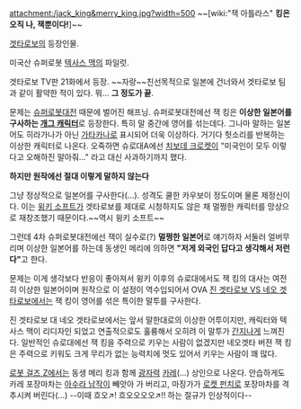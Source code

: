 attachment:/jack_king&merry_king.jpg?width=500
~~[wiki:"잭 아틀라스" '''킹은 오직 나, 잭뿐이다!''']~~

[[겟타로보]]의 등장인물.

미국산 슈퍼로봇 [[텍사스 맥]]의 파일럿.

겟타로보 TV판 21화에서 등장. ~~자랑~~친선목적으로 일본에 건너와서 겟타로보 팀과 같이 활약한 적이 있다.
뭐... '''그 정도가 끝'''.

문제는 [[슈퍼로봇대전]] 때문에 벌어진 해프닝. 슈퍼로봇대전에선 잭 킹은 '''이상한 일본어를 구사하는 [[개그 캐릭터]]'''로 등장한다. 특히 말 중간에 영어를 섞는데다. 그나마 말하는 일본어도 히라가나가 아닌 [[가타카나]]로 표시되어 더욱 이상하다. 거기다 헛소리를 반복하는 이상한 캐릭터로 나온다. 오죽하면 슈로대A에선 [[치보데 크로켓]]이 "미국인이 모두 이렇다고 오해하진 말아줘..." 라고 대신 사과하기까지 했다.

'''하지만 원작에선 절대 이렇게 말하지 않는다'''

그냥 정상적으로 일본어를 구사한다(...). 성격도 쿨한 카우보이 정도이며 물론 제정신이다. 이는 [[윙키 소프트]]가 겟타로보를 제대로 시청하지도 않은 채 멀쩡한 캐릭터를 망상으로 재창조했기 때문이다.~~역시 윙키 소프트~~

그런데 4차 슈퍼로봇대전에선 잭이 실수로(?) '''멀쩡한 일본어'''로 얘기하자 서둘러 얼버무리며 이상한 일본어를 하는데 동생인 메리에 의하면 '''"저게 외국인 답다고 생각해서 저런다"'''고 한다.

문제는 이게 생각보다 반응이 좋아져서 윙키 이후의 슈로대에서도 잭 킹의 대사는 여전히 이상한 일본어이며 원작으로 이 설정이 역수입되어서 OVA [[진 겟타로보 VS 네오 겟타로보]]에서는 잭 킹이 영어를 섞은 특이한 말투를 구사한다.

진 겟타로보 대 네오 겟타로보에서는 앞서 말한대로의 이상한 어투이지만, 캐릭터와 텍사스 맥이 리디자인 되었고 연출적으로도 훌륭해서 오히려 이 말투가 [[간지]]나게 느껴진다. 일반적인 슈로대에선 잭 킹을 주력으로 키우는 사람이 없겠지만 네오겟타 버젼 잭 킹은 주력으로 키워도 크게 무리가 없는 능력치에 멋도 있어서 키우는 사람이 꽤 많다.

[[로봇 걸즈 Z]]에서는 동생 메리 킹과 함께 [[광자력]] [[카레]](...) 상인으로 나온다.
안습하게도 카레 포장마차는 [[아수라 남작]]이 빼앗아 가 버리고, 마징가가 [[로켓 펀치로]] 포장마차를 격추시켜 버린다(...)
--이때 흐오↗! 흐오오오오↗!! 하는 절규가 인상적이다--
